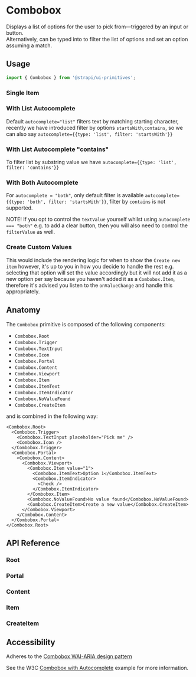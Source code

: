 

<Meta of={ComboboxStories} />

# Combobox

Displays a list of options for the user to pick from—triggered by an input or button. <br /> Alternatively, can be typed
into to filter the list of options and set an option assuming a match.

<ViewSource package="primitives" path="components/Combobox" />

## Usage

```ts
import { Combobox } from '@strapi/ui-primitives';
```

### Single Item

<Canvas of={ComboboxStories.BasicUsage} />

### With List Autocomplete

Default `autocomplete="list"` filters text by matching starting character, recently we have introduced filter by options
`startsWith`,`contains`, so we can also say `autocomplete={{type: 'list', filter: 'startsWith'}}`

<Canvas of={ComboboxStories.ListAutocomplete} />

### With List Autocomplete "contains"

To filter list by substring value we have `autocomplete={{type: 'list', filter: 'contains'}}`

<Canvas of={ComboboxStories.ListContainsAutocomplete} />

### With Both Autocomplete

For `autocomplete = "both"`, only default filter is available `autocomplete={{type: 'both', filter: 'startsWith'}}`,
filter by `contains` is not supported.

NOTE! If you opt to control the `textValue` yourself whilst using `autocomplete === "both"` e.g. to add a clear button,
then you will also need to control the `filterValue` as well.

<Canvas of={ComboboxStories.BothAutocomplete} />

### Create Custom Values

This would include the rendering logic for when to show the `Create new item` however, it's up to you in how you decide
to handle the rest e.g. selecting that option will set the value accordingly but it will not add it as a new option per
say because you haven't added it as a `Combobox.Item`, therefore it's advised you listen to the `onValueChange` and
handle this appropriately.

<Canvas of={ComboboxStories.CreateCustomValues} />

## Anatomy

The `Combobox` primitive is composed of the following components:

- `Combobox.Root`
- `Combobox.Trigger`
- `Combobox.TextInput`
- `Combobox.Icon`
- `Combobox.Portal`
- `Combobox.Content`
- `Combobox.Viewport`
- `Combobox.Item`
- `Combobox.ItemText`
- `Combobox.ItemIndicator`
- `Combobox.NoValueFound`
- `Combobox.CreateItem`

and is combined in the following way:

```tsx
<Combobox.Root>
  <Combobox.Trigger>
    <Combobox.TextInput placeholder="Pick me" />
    <Combobox.Icon />
  </Combobox.Trigger>
  <Combobox.Portal>
    <Combobox.Content>
      <Combobox.Viewport>
        <Combobox.Item value="1">
          <Combobox.ItemText>Option 1</Combobox.ItemText>
          <Combobox.ItemIndicator>
            <Check />
          </Combobox.ItemIndicator>
        </Combobox.Item>
        <Combobox.NoValueFound>No value found</Combobox.NoValueFound>
        <Combobox.CreateItem>Create a new value</Combobox.CreateItem>
      </Combobox.Viewport>
    </Combobox.Content>
  </Combobox.Portal>
</Combobox.Root>
```

## API Reference

### Root

<ArgTypes of={Combobox.Root} />

### Portal

<ArgTypes of={Combobox.Portal} />

### Content

<ArgTypes of={Combobox.Content} />

### Item

<ArgTypes of={Combobox.Item} />

### CreateItem

<ArgTypes of={Combobox.CreateItem} />

## Accessibility

Adheres to the [Combobox WAI-ARIA design pattern](https://www.w3.org/WAI/ARIA/apg/patterns/combobox/)

See the W3C
[Combobox with Autocomplete](https://www.w3.org/WAI/ARIA/apg/patterns/combobox/examples/combobox-autocomplete-both)
example for more information.
